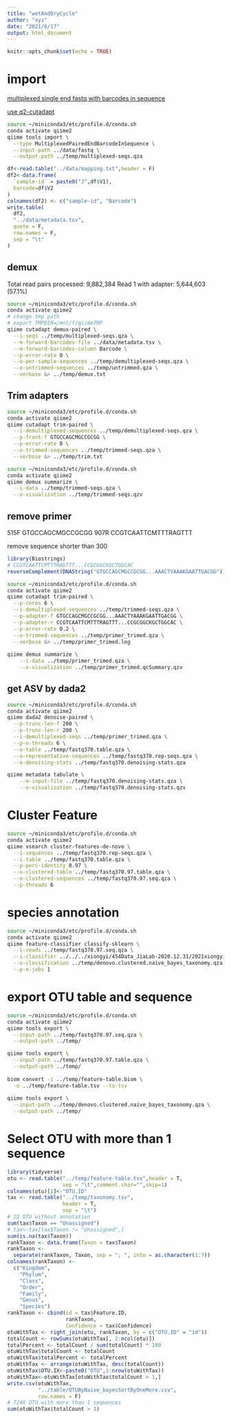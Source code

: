 ```yaml
---
title: "wetAndDryCycle"
author: "xyz"
date: "2021/6/17"
output: html_document
---
```


```r
knitr::opts_chunk$set(echo = TRUE)
```

# import

[multiplexed single end fastq with barcodes in sequence](https://docs.qiime2.org/2021.4/tutorials/importing/#multiplexed-single-end-fastq-with-barcodes-in-sequence)

[use q2-cutadapt](https://forum.qiime2.org/t/demultiplexing-and-trimming-adapters-from-reads-with-q2-cutadapt/2313)

```bash
source ~/miniconda3/etc/profile.d/conda.sh
conda activate qiime2
qiime tools import \
  --type MultiplexedPairedEndBarcodeInSequence \
  --input-path ../data/fastq \
  --output-path ../temp/multiplexed-seqs.qza
```

```r
df<-read.table("../data/mapping.txt",header = F)
df2<-data.frame(
  `sample-id` = paste0("J",df$V1),
  barcode=df$V2
)
colnames(df2) <- c("sample-id", "Barcode")
write.table(
  df2,
  "../data/metadata.tsv",
  quote = F,
  row.names = F,
  sep = "\t"
)
```

## demux

Total read pairs processed:          9,882,384
  Read 1 with adapter:               5,644,603 (57.1%)

```bash
source ~/miniconda3/etc/profile.d/conda.sh
conda activate qiime2
# change tmp path
# export TMPDIR=/mnt/f/qiimeTMP 
qiime cutadapt demux-paired \
  --i-seqs ../temp/multiplexed-seqs.qza \
  --m-forward-barcodes-file ../data/metadata.tsv \
  --m-forward-barcodes-column Barcode \
  --p-error-rate 0 \
  --o-per-sample-sequences ../temp/demultiplexed-seqs.qza \
  --o-untrimmed-sequences ../temp/untrimmed.qza \
  --verbose &> ../temp/demux.txt
```

## Trim adapters

```bash
source ~/miniconda3/etc/profile.d/conda.sh
conda activate qiime2
qiime cutadapt trim-paired \
  --i-demultiplexed-sequences ../temp/demultiplexed-seqs.qza \
  --p-front-f GTGCCAGCMGCCGCGG \
  --p-error-rate 0 \
  --o-trimmed-sequences ../temp/trimmed-seqs.qza \
  --verbose &> ../temp/trim.txt
```

```bash
source ~/miniconda3/etc/profile.d/conda.sh
conda activate qiime2
qiime demux summarize \
  --i-data ../temp/trimmed-seqs.qza \
  --o-visualization ../temp/trimmed-seqs.qzv
```

## remove primer

515F GTGCCAGCMGCCGCGG
907R CCGTCAATTCMTTTRAGTTT

remove sequence shorter than 300

```r
library(Biostrings)
# CCGTCAATTCMTTTRAGTTT...CCGCGGCKGCTGGCAC
reverseComplement(DNAString("GTGCCAGCMGCCGCGG...AAACTYAAAKGAATTGACGG"))
```

```bash
source ~/miniconda3/etc/profile.d/conda.sh
conda activate qiime2
qiime cutadapt trim-paired \
  --p-cores 6 \
  --i-demultiplexed-sequences ../temp/trimmed-seqs.qza \
  --p-adapter-f GTGCCAGCMGCCGCGG...AAACTYAAAKGAATTGACGG \
  --p-adapter-r CCGTCAATTCMTTTRAGTTT...CCGCGGCKGCTGGCAC \
  --p-error-rate 0.2 \
  --o-trimmed-sequences ../temp/primer_trimed.qza \
  --verbose &> ../temp/primer_trimed.log
  
qiime demux summarize \
    --i-data ../temp/primer_trimed.qza \
    --o-visualization ../temp/primer_trimed.qcSummary.qzv
```

## get ASV by dada2

```bash
source ~/miniconda3/etc/profile.d/conda.sh
conda activate qiime2
qiime dada2 denoise-paired \
  --p-trunc-len-f 200 \
  --p-trunc-len-r 200 \
  --i-demultiplexed-seqs ../temp/primer_trimed.qza \
  --p-n-threads 6 \
  --o-table ../temp/fastq370.table.qza \
  --o-representative-sequences ../temp/fastq370.rep-seqs.qza \
  --o-denoising-stats ../temp/fastq370.denoising-stats.qza

qiime metadata tabulate \
    --m-input-file ../temp/fastq370.denoising-stats.qza \
    --o-visualization ../temp/fastq370.denoising-stats.qzv
```

# Cluster Feature 

```bash
source ~/miniconda3/etc/profile.d/conda.sh
conda activate qiime2
qiime vsearch cluster-features-de-novo \
  --i-sequences ../temp/fastq370.rep-seqs.qza \
  --i-table ../temp/fastq370.table.qza \
  --p-perc-identity 0.97 \
  --o-clustered-table ../temp/fastq370.97.table.qza \
  --o-clustered-sequences ../temp/fastq370.97.seq.qza \
  --p-threads 6
```

# species annotation

```bash
source ~/miniconda3/etc/profile.d/conda.sh
conda activate qiime2
qiime feature-classifier classify-sklearn \
  --i-reads ../temp/fastq370.97.seq.qza \
  --i-classifier ../../../xiongyi/454Data_JiaLab-2020.12.31/2021xiongyiAnalysis/db/SILVA_138/silva138_515F_907R_classifier.qza \
  --o-classification ../temp/denovo.clustered.naive_bayes_taxonomy.qza \
  --p-n-jobs 1
```

# export OTU table and sequence

```bash
source ~/miniconda3/etc/profile.d/conda.sh
conda activate qiime2
qiime tools export \
  --input-path ../temp/fastq370.97.seq.qza \
  --output-path ../temp/

qiime tools export \
  --input-path ../temp/fastq370.97.table.qza \
  --output-path ../temp/
  
biom convert -i ../temp/feature-table.biom \
  -o ../temp/feature-table.tsv --to-tsv
  
qiime tools export \
  --input-path ../temp/denovo.clustered.naive_bayes_taxonomy.qza \
  --output-path ../temp/
```

# Select OTU with more than 1 sequence

```r
library(tidyverse)
otu <- read.table("../temp/feature-table.tsv",header = T,
                  sep = "\t",comment.char="",skip=1)
colnames(otu)[1]<-"OTU.ID"
tax <- read.table("../temp/taxonomy.tsv",
                  header = T,
                  sep = "\t")
# 22 OTU without annotation
sum(tax$Taxon == "Unassigned")
# tax<-tax[tax$Taxon != "Unassigned",]
sum(is.na(tax$Taxon))
rankTaxon <- data.frame(Taxon = tax$Taxon)
rankTaxon <-
  separate(rankTaxon, Taxon, sep = "; ", into = as.character(1:7))
colnames(rankTaxon) <-
  c("Kingdom",
    "Phylum",
    "Class",
    "Order",
    "Family",
    "Genus",
    "Species")
rankTaxon <- cbind(id = tax$Feature.ID,
                   rankTaxon,
                   Confidence = tax$Confidence)
otuWithTax <- right_join(otu, rankTaxon, by = c("OTU.ID" = "id"))
totalCount <- rowSums(otuWithTax[, 2:ncol(otu)])
totalPercent <- totalCount / sum(totalCount) * 100
otuWithTax$totalCount <- totalCount
otuWithTax$totalPercent <- totalPercent
otuWithTax <- arrange(otuWithTax, desc(totalCount))
otuWithTax$OTU.IX<-paste0("OTU",1:nrow(otuWithTax))
otuWithTax<-otuWithTax[otuWithTax$totalCount > 1,]
write.csv(otuWithTax,
          "../table/OTUByNaive_bayesSortByOneMore.csv",
          row.names = F)
# 7246 OTU with more than 1 sequences 
sum(otuWithTax$totalCount > 1)
```

